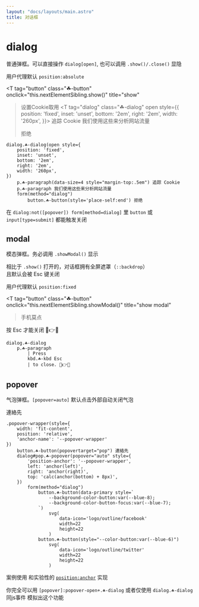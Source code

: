 ```yaml
---
layout: "docs/layouts/main.astro"
title: 对话框
---
```




# dialog

普通弹框。可以直接操作 `dialog[open]`, 也可以调用 `.show()/.close()` 显隐

用户代理默认 `position:absolute`

<T 
    tag="button"
    class="☘-button"
    onclick="this.nextElementSibling.show()"
    title="show"
> 设置Cookie取用 </T>
<T tag="dialog" class="☘-dialog" open style={{
    position: 'fixed',
    inset: 'unset',
    bottom: '2em',
    right: '2em',
    width: '260px',
}}>
    <T tag="p" class="☘-paragraph" data-size='4' style="margin-top:.5em">追踪 Cookie</T>
    <T tag="p" class="☘-paragraph">我们使用这些来分析网站流量</T>
    <form method="dialog">
        <T tag="button" class="☘-button" style="place-self:end">拒绝</T>
    </form>
</T>

```pug
dialog.☘-dialog(open style={
    position: 'fixed',
    inset: 'unset',
    bottom: '2em',
    right: '2em',
    width: '260px',
})
    p.☘-paragraph(data-size=4 style="margin-top:.5em") 追踪 Cookie
    p.☘-paragraph 我们使用这些来分析网站流量
    form(method="dialog")
        button.☘-button(style='place-self:end') 拒绝
```

在 `dialog:not([popover]) form[method=dialog]` 里 `button` 或 `input[type=submit]` 都能触发关闭



## modal

模态弹框。务必调用 `.showModal()` 显示

相比于 `.show()` 打开的，对话框拥有全屏遮罩（`::backdrop`）    
且默认会被 <T tag='kbd' class='☘-kbd'>Esc</T> 键关闭

用户代理默认 `position:fixed`

<T 
    tag="button"
    class="☘-button"
    onclick="this.nextElementSibling.showModal()"
    title="show modal"
> 手机莫点 </T>
<T tag="dialog" class="☘-dialog">
    <T 
        tag="p" 
        class="☘-paragraph"
    >按 <T tag='kbd' class='☘-kbd'>Esc</T> 才能关闭 🤣👉📱</T>
</T>

```pug
dialog.☘-dialog
    p.☘-paragraph 
        | Press
        kbd.☘-kbd Esc
        | to close. 🤣👉📱
```



## popover

气泡弹框。`[popover=auto]` 默认点击外部自动关闭气泡

<div class="popover-wrapper" style={{
    width: 'fit-content',
    position: 'relative',
    'anchor-name': '--popover-wrapper'
}}>
    <T 
        tag="button"
        class="☘-button"
        popovertarget="pop"
        title="toggle popover"
    > 連絡先 </T>
    <T 
        tag="dialog"
        class="☘-popover"
        popover="auto"
        id="pop"
        style={{
            'position-anchor': '--popover-wrapper',
            left: 'anchor(left)',
            right: 'anchor(right)',
            top: 'calc(anchor(bottom) + 8px)',
        }}
    >
        <form method="dialog">
            <T tag="button" class="☘-button" data-primary style="
                --background-color-button:var(--blue-8);
                --background-color-button-focus:var(--blue-7);
            ">
                <Icon 
                    name="logo/outline/facebook"
                    width={22}
                    height={22}
                />
            </T>
            <T tag="button" class="☘-button" style="--color-button:var(--blue-6)">
                <Icon 
                    name="logo/outline/twitter"
                    width={22}
                    height={22}
                />
            </T>
        </form>
    </T>
</div>

```pug
.popover-wrapper(style={
    width: 'fit-content',
    position: 'relative',
    'anchor-name': '--popover-wrapper'
})
    button.☘-button(popovertarget="pop") 連絡先
    dialog#pop.☘-popover(popover="auto" style={
        'position-anchor': '--popover-wrapper',
        left: 'anchor(left)',
        right: 'anchor(right)',
        top: 'calc(anchor(bottom) + 8px)',
    })
        form(method="dialog")
            button.☘-button(data-primary style=`
                --background-color-button:var(--blue-8);
                --background-color-button-focus:var(--blue-7);
            `)
                svg(
                    data-icon='logo/outline/facebook'
                    width=22
                    height=22
                )
            button.☘-button(style="--color-button:var(--blue-6)")
                svg(
                    data-icon='logo/outline/twitter'
                    width=22
                    height=22
                )
```

案例使用 和实验性的 [`position:anchor`](https://developer.mozilla.org/en-US/docs/Web/CSS/position-anchor) 实现

你完全可以用 `[popover]:popover-open+.☘-dialog` 或者仅使用 `dialog.☘-dialog`同js事件 模拟出这个功能
